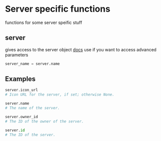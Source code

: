# Server specific functions
functions for some server speific stuff

## server
gives access to the server object [docs](https://docs.hikari-py.dev/en/latest/reference/hikari/guilds/#hikari.guilds.Guild)
use if you want to access advanced parameters
```python
server_name = server.name
```

## Examples
```python
server.icon_url
# Icon URL for the server, if set; otherwise None.

server.name
# The name of the server.

server.owner_id
# The ID of the owner of the server.

server.id
# The ID of the server.
```
